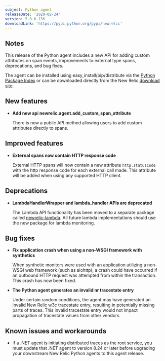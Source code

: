 ```yaml
---
subject: Python agent
releaseDate: '2020-02-24'
version: 5.8.0.136
downloadLink: 'https://pypi.python.org/pypi/newrelic'
---
```


## Notes

This release of the Python agent includes a new API for adding custom attributes on span events, improvements to external type spans, deprecations, and bug fixes.

The agent can be installed using easy_install/pip/distribute via the [Python Package Index](https://pypi.python.org/pypi/newrelic) or can be downloaded directly from the New Relic [download site](http://download.newrelic.com/python_agent/release).

## New features

* **Add new api newrelic.agent.add_custom_span_attribute**

  There is now a public API method allowing users to add custom attributes directly to spans.

## Improved features

* **External spans now contain HTTP response code**

  External HTTP spans will now contain a new attribute `http.statusCode` with the http response code for each external call made. This attribute will be added when using any supported HTTP client.

## Deprecations

* **LambdaHandlerWrapper and lambda_handler APIs are deprecated**

  The Lambda API functionality has been moved to a separate package called [newrelic-lambda](https://pypi.org/project/newrelic-lambda/). All future lambda implementations should use the new package for lambda monitoring.

## Bug fixes

* **Fix application crash when using a non-WSGI framework with synthetics**

  When synthetic monitors were used with an application utilizing a non-WSGI web framework (such as aiohttp), a crash could have occurred if an outbound HTTP request was attempted from within the transaction. This crash has now been fixed.
* **The Python agent generates an invalid nr tracestate entry**

  Under certain random conditions, the agent may have generated an invalid New Relic w3c tracestate entry, resulting in potentially missing parts of traces. This invalid tracestate entry would not impact propagation of tracestate values from other vendors.

## Known issues and workarounds

* If a .NET agent is initiating distributed traces as the root service, you must update that .NET agent to version 8.24 or later before upgrading your downstream New Relic Python agents to this agent release.
